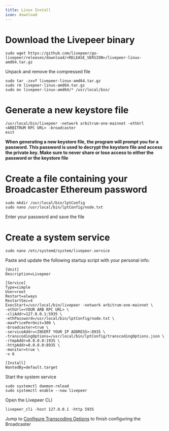 ```yaml
---
title: Linux Install
icon: download
---
```


# Download the Livepeer binary
```
sudo wget https://github.com/livepeer/go-livepeer/releases/download/<RELEASE_VERSION>/livepeer-linux-amd64.tar.gz
```
Unpack and remove the compressed file
```
sudo tar -zxvf livepeer-linux-amd64.tar.gz
sudo rm livepeer-linux-amd64.tar.gz
sudo mv livepeer-linux-amd64/* /usr/local/bin/
```
# Generate a new keystore file
```
/usr/local/bin/livepeer -network arbitrum-one-mainnet -ethUrl <ARBITRUM RPC URL> -broadcaster
exit
```
**When generating a new keystore file, the program will prompt you for a password. This password is used to decrypt the keystore file and access the private key. Make sure to never share or lose access to either the password or the keystore file**


#  Create a file containing your Broadcaster Ethereum password
```
sudo mkdir /usr/local/bin/lptConfig
sudo nano /usr/local/bin/lptConfig/node.txt
```
Enter your password and save the file

#  Create a system service

```
sudo nano /etc/systemd/system/livepeer.service
```
Paste and update the following startup script with your personal info:

```
[Unit]
Description=Livepeer

[Service]
Type=simple
User=root
Restart=always
RestartSec=4
ExecStart=/usr/local/bin/livepeer -network arbitrum-one-mainnet \
-ethUrl=<YOUR ARB RPC URL> \
-cliAddr=127.0.0.1:5935 \
-ethPassword=/usr/local/bin/lptConfig/node.txt \
-maxPricePerUnit=300 \
-broadcaster=true \
-serviceAddr=<INSERT YOUR IP ADDRESS>:8935 \
-transcodingOptions=/usr/local/bin/lptConfig/transcodingOptions.json \
-rtmpAddr=0.0.0.0:1935 \
-httpAddr=0.0.0.0:8935 \
-monitor=true \
-v 6 

[Install]
WantedBy=default.target
```

Start the system service

```
sudo systemctl daemon-reload
sudo systemctl enable --now livepeer
```

Open the Livepeer CLI

```
livepeer_cli -host 127.0.0.1 -http 5935
```

Jump to [Configure Transcoding Options](/broadcasters/guides/transcoding-options) to finish configuring the Broadcaster